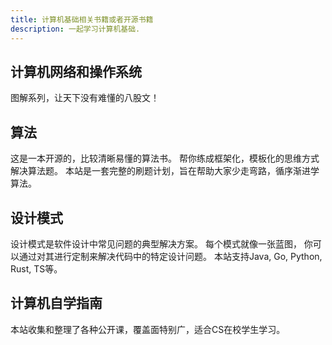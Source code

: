 ```yaml
---
title: 计算机基础相关书籍或者开源书籍
description: 一起学习计算机基础.
---
```



## 计算机网络和操作系统

<CardGrid>
	图解系列，让天下没有难懂的八股文！
	<Card title="图解计算机网络 By 小林coding" icon="seti:notebook">
		<LinkCard title="网站" href="https://xiaolincoding.com/network/" />
		<LinkCard title="Github" href="https://github.com/xiaolincoder/CS-Base" />
	</Card>
    <Card title="图解操作系统 By 小林coding" icon="seti:notebook">
		<LinkCard title="网站" href="https://xiaolincoding.com/os/" />
		<LinkCard title="Github" href="https://github.com/xiaolincoder/CS-Base" />
	</Card>
</CardGrid>

## 算法

<CardGrid>
	<Card title="Hello-Algo" icon="seti:notebook">
		这是一本开源的，比较清晰易懂的算法书。
		<LinkCard title="网站" href="https://www.hello-algo.com/" />
		<LinkCard title="Github" href="https://github.com/krahets/hello-algo" />
	</Card>
    <Card title="labuladong的算法笔记" icon="seti:notebook">
		帮你练成框架化，模板化的思维方式解决算法题。
		<LinkCard title="网站" href="https://labuladong.online/algo/home/" />
		<LinkCard title="Github" href="https://github.com/labuladong/fucking-algorithm" />
	</Card>
	<Card title="代码随想录" icon="seti:notebook">
		本站是一套完整的刷题计划，旨在帮助大家少走弯路，循序渐进学算法。
		<LinkCard title="网站" href="https://programmercarl.com/" />
		<LinkCard title="Github" href="https://github.com/youngyangyang04/leetcode-master" />
	</Card>
	
</CardGrid>

## 设计模式

<CardGrid>
	<Card title="design-patterns" icon="seti:notebook">
		设计模式是软件设计中常见问题的典型解决方案。 每个模式就像一张蓝图， 你可以通过对其进行定制来解决代码中的特定设计问题。
        本站支持Java, Go, Python, Rust, TS等。
		<LinkCard title="网站" href="https://refactoringguru.cn/design-patterns" />
	</Card>
</CardGrid>

## 计算机自学指南

<CardGrid>
	<Card title="自学指南" icon="seti:notebook">
        本站收集和整理了各种公开课，覆盖面特别广，适合CS在校学生学习。
		<LinkCard title="网站" href="https://csdiy.wiki/#_7" />
		<LinkCard title="Github" href="https://github.com/pkuflyingpig/cs-self-learning/" />
	</Card>
</CardGrid>
